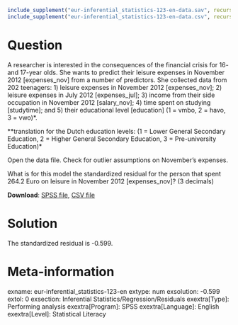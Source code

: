 ```{r, echo = FALSE, results = "hide"}
include_supplement("eur-inferential_statistics-123-en-data.sav", recursive = TRUE)
include_supplement("eur-inferential_statistics-123-en-data.csv", recursive = TRUE)
```

Question
========
A researcher is interested in the consequences of the financial crisis for 16- and 17-year olds. She wants to predict their leisure expenses in November 2012 [expenses_nov] from a number of predictors. She collected data from 202 teenagers: 1) leisure expenses in November 2012 [expenses_nov]; 2) leisure expenses in July 2012 [expenses_jul]; 3) income from their side occupation in November 2012 [salary_nov]; 4) time spent on studying [studytime]; and 5) their educational level [education] (1 = vmbo, 2 = havo, 3 = vwo)*.

**translation for the Dutch education levels: (1 = Lower General Secondary Education, 2 = Higher General Secondary Education, 3 = Pre-university Education)*

Open the data file. Check for outlier assumptions on November's expenses.

What is for this model the standardized residual for the person that spent 264.2 Euro on leisure in November 2012 [expenses_nov]? (3 decimals)

**Download**: [SPSS file](eur-inferential_statistics-123-en-data.sav), [CSV file](eur-inferential_statistics-123-en-data.csv)


Solution
========
The standardized residual is -0.599.


Meta-information
================
exname: eur-inferential_statistics-123-en
extype: num
exsolution: -0.599
extol: 0
exsection: Inferential Statistics/Regression/Residuals
exextra[Type]: Performing analysis
exextra[Program]: SPSS
exextra[Language]: English
exextra[Level]: Statistical Literacy